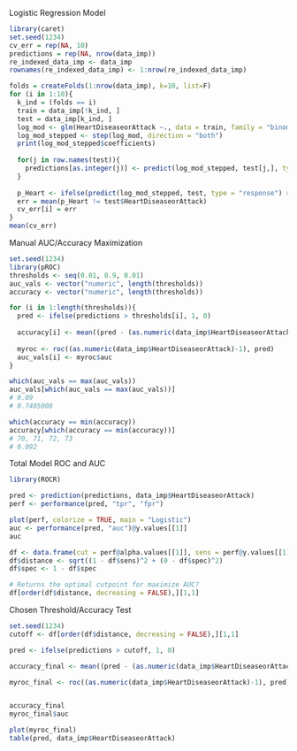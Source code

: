 Logistic Regression Model
```r
library(caret)
set.seed(1234)
cv_err = rep(NA, 10)
predictions = rep(NA, nrow(data_imp))
re_indexed_data_imp <- data_imp
rownames(re_indexed_data_imp) <- 1:nrow(re_indexed_data_imp)

folds = createFolds(1:nrow(data_imp), k=10, list=F)
for (i in 1:10){
  k_ind = (folds == i)
  train = data_imp[!k_ind, ]
  test = data_imp[k_ind, ]
  log_mod <- glm(HeartDiseaseorAttack ~., data = train, family = "binomial")
  log_mod_stepped <- step(log_mod, direction = "both")
  print(log_mod_stepped$coefficients)
  
  for(j in row.names(test)){
    predictions[as.integer(j)] <- predict(log_mod_stepped, test[j,], type = "response")
  }
  
  p_Heart <- ifelse(predict(log_mod_stepped, test, type = "response") > 0.5, 1, 0)
  err = mean(p_Heart != test$HeartDiseaseorAttack)
  cv_err[i] = err
}
mean(cv_err)
```


Manual AUC/Accuracy Maximization
```r
set.seed(1234)
library(pROC)
thresholds <- seq(0.01, 0.9, 0.01)
auc_vals <- vector("numeric", length(thresholds))
accuracy <- vector("numeric", length(thresholds))

for (i in 1:length(thresholds)){
  pred <- ifelse(predictions > thresholds[i], 1, 0)
  
  accuracy[i] <- mean((pred - (as.numeric(data_imp$HeartDiseaseorAttack)-1))^2)
  
  myroc <- roc((as.numeric(data_imp$HeartDiseaseorAttack)-1), pred)
  auc_vals[i] <- myroc$auc
}

which(auc_vals == max(auc_vals))
auc_vals[which(auc_vals == max(auc_vals))]
# 0.09
# 0.7405008

which(accuracy == min(accuracy))
accuracy[which(accuracy == min(accuracy))]
# 70, 71, 72, 73
# 0.092
```


Total Model ROC and AUC
```r
library(ROCR)

pred <- prediction(predictions, data_imp$HeartDiseaseorAttack)
perf <- performance(pred, "tpr", "fpr")

plot(perf, colorize = TRUE, main = "Logistic")
auc <- performance(pred, "auc")@y.values[[1]]
auc

df <- data.frame(cut = perf@alpha.values[[1]], sens = perf@y.values[[1]], spec = perf@x.values[[1]])
df$distance <- sqrt((1 - df$sens)^2 + (0 - df$spec)^2)
df$spec <- 1 - df$spec

# Returns the optimal cutpoint for maximize AUC?
df[order(df$distance, decreasing = FALSE),][1,1]
```


Chosen Threshold/Accuracy Test
```r
set.seed(1234)
cutoff <- df[order(df$distance, decreasing = FALSE),][1,1]

pred <- ifelse(predictions > cutoff, 1, 0)

accuracy_final <- mean((pred - (as.numeric(data_imp$HeartDiseaseorAttack)-1))^2)

myroc_final <- roc((as.numeric(data_imp$HeartDiseaseorAttack)-1), pred)


accuracy_final
myroc_final$auc

plot(myroc_final)
table(pred, data_imp$HeartDiseaseorAttack)
```
